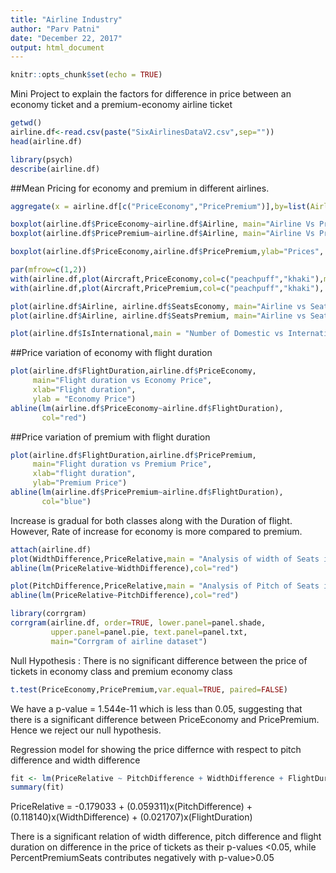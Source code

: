 ```yaml
---
title: "Airline Industry"
author: "Parv Patni"
date: "December 22, 2017"
output: html_document
---
```


```r
knitr::opts_chunk$set(echo = TRUE)
```

Mini Project to explain the factors for difference in price between an economy ticket and a premium-economy airline ticket

```r
getwd()
airline.df<-read.csv(paste("SixAirlinesDataV2.csv",sep=""))
head(airline.df)
```
```r
library(psych)
describe(airline.df)
```
##Mean Pricing for economy and premium in different airlines.
```r
aggregate(x = airline.df[c("PriceEconomy","PricePremium")],by=list(Airline=airline.df$Airline),FUN = mean)
```
```r
boxplot(airline.df$PriceEconomy~airline.df$Airline, main="Airline Vs PriceEconomy",col = c("lightgreen","lightblue","peachpuff","gray","yellow","cyan"))
boxplot(airline.df$PricePremium~airline.df$Airline, main="Airline Vs PricePremium",col = c("lightgreen","lightblue","peachpuff","gray","yellow","cyan"))
```

```r
boxplot(airline.df$PriceEconomy,airline.df$PricePremium,ylab="Prices", main="Economy vs Premium Pricing", col=c("yellow" , "lightgreen"), names=c("Economy","Premium"))
```
```r
par(mfrow=c(1,2))
with(airline.df,plot(Aircraft,PriceEconomy,col=c("peachpuff","khaki"),main="Aircraft vs Economy Pricing"))
with(airline.df,plot(Aircraft,PricePremium,col=c("peachpuff","khaki"), main="Aircraft vs Premium Pricing"))
```
```r
plot(airline.df$Airline, airline.df$SeatsEconomy, main="Airline vs Seats in Economy Class",col="sienna1")
plot(airline.df$Airline, airline.df$SeatsPremium, main="Airline vs Seats in Premium Class",col="sienna1")
```
```r
plot(airline.df$IsInternational,main = "Number of Domestic vs International Flights",col="khaki")
```


##Price variation of economy with flight duration
```r
plot(airline.df$FlightDuration,airline.df$PriceEconomy,
     main="Flight duration vs Economy Price",
     xlab="Flight duration",
     ylab = "Economy Price")
abline(lm(airline.df$PriceEconomy~airline.df$FlightDuration),
       col="red")
```

##Price variation of premium with flight duration

```r
plot(airline.df$FlightDuration,airline.df$PricePremium,
     main="Flight duration vs Premium Price",
     xlab="flight duration",
     ylab="Premium Price")
abline(lm(airline.df$PricePremium~airline.df$FlightDuration),
       col="blue")
```

Increase is gradual for both classes along with the Duration of flight. However, Rate of increase for economy is more compared to premium.

```r
attach(airline.df)
plot(WidthDifference,PriceRelative,main = "Analysis of width of Seats in Difference in price of class")
abline(lm(PriceRelative~WidthDifference),col="red")
```
```r
plot(PitchDifference,PriceRelative,main = "Analysis of Pitch of Seats in Difference in price of class")
abline(lm(PriceRelative~PitchDifference),col="red")
```
```r
library(corrgram)
corrgram(airline.df, order=TRUE, lower.panel=panel.shade,
         upper.panel=panel.pie, text.panel=panel.txt,
         main="Corrgram of airline dataset")
```

Null Hypothesis : There is no significant difference between the price of tickets in economy class and premium economy class
```r
t.test(PriceEconomy,PricePremium,var.equal=TRUE, paired=FALSE)
```
We have a p-value = 1.544e-11 which is less than 0.05, suggesting that there is a significant difference between PriceEconomy and PricePremium. Hence we reject our null hypothesis.

Regression model for showing the price differnce with respect to pitch difference and width difference

```r
fit <- lm(PriceRelative ~ PitchDifference + WidthDifference + FlightDuration + PercentPremiumSeats, data = airline.df)
summary(fit)
```

PriceRelative = -0.179033 + (0.059311)x(PitchDifference) + (0.118140)x(WidthDifference) + (0.021707)x(FlightDuration)

There is a significant relation of width difference, pitch difference and flight duration on difference in the price of tickets as their p-values <0.05, while PercentPremiumSeats contributes negatively with p-value>0.05